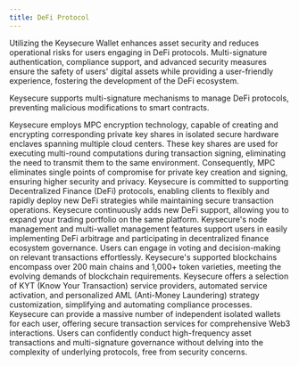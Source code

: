 ```yaml
---
title: DeFi Protocol
---
```


Utilizing the Keysecure Wallet enhances asset security and reduces operational risks for users engaging in DeFi protocols. Multi-signature authentication, compliance support, and advanced security measures ensure the safety of users' digital assets while providing a user-friendly experience, fostering the development of the DeFi ecosystem. 

Keysecure supports multi-signature mechanisms to manage DeFi protocols, preventing malicious modifications to smart contracts.

<Accordion title="MPC Technology Eliminating Single Points of Failure">
Keysecure employs MPC encryption technology, capable of creating and encrypting corresponding private key shares in isolated secure hardware enclaves spanning multiple cloud centers. These key shares are used for executing multi-round computations during transaction signing, eliminating the need to transmit them to the same environment. Consequently, MPC eliminates single points of compromise for private key creation and signing, ensuring higher security and privacy.
</Accordion>
<Accordion title="Diverse DeFi Protocols">
Keysecure is committed to supporting Decentralized Finance (DeFi) protocols, enabling clients to flexibly and rapidly deploy new DeFi strategies while maintaining secure transaction operations. Keysecure continuously adds new DeFi support, allowing you to expand your trading portfolio on the same platform.
</Accordion>
<Accordion title="Efficient DeFi Governance">
Keysecure's node management and multi-wallet management features support users in easily implementing DeFi arbitrage and participating in decentralized finance ecosystem governance. Users can engage in voting and decision-making on relevant transactions effortlessly.
</Accordion>
<Accordion title="Multi-Blockchain Support">
Keysecure's supported blockchains encompass over 200 main chains and 1,000+ token varieties, meeting the evolving demands of blockchain requirements.
</Accordion>
<Accordion title="KYT and AML Integration">
Keysecure offers a selection of KYT (Know Your Transaction) service providers, automated service activation, and personalized AML (Anti-Money Laundering) strategy customization, simplifying and automating compliance processes.
</Accordion>
<Accordion title="Millions of User Scale">
Keysecure can provide a massive number of independent isolated wallets for each user, offering secure transaction services for comprehensive Web3 interactions. Users can confidently conduct high-frequency asset transactions and multi-signature governance without delving into the complexity of underlying protocols, free from security concerns.
</Accordion>